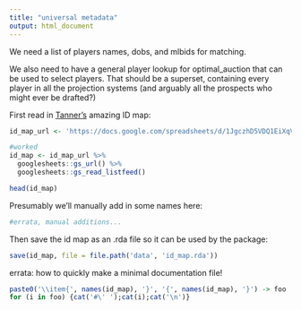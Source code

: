 ```yaml
---
title: "universal metadata"
output: html_document
---
```


We need a list of players names, dobs, and mlbids for matching.

We also need to have a general player lookup for optimal_auction that can be used to select players.  That should be a superset, containing every player in all the projection systems (and arguably all the prospects who might ever be drafted?)

First read in [Tanner's](http://www.smartfantasybaseball.com/tools/) amazing ID map:

```r

id_map_url <- 'https://docs.google.com/spreadsheets/d/1JgczhD5VDQ1EiXqVG-blttZcVwbZd5_Ne_mefUGwJnk'

#worked
id_map <- id_map_url %>%
  googlesheets::gs_url() %>%
  googlesheets::gs_read_listfeed()

head(id_map)

```

Presumably we'll manually add in some names here:

```r

#errata, manual additions...

```

Then save the id map as an .rda file so it can be used by the package:

```r

save(id_map, file = file.path('data', 'id_map.rda'))

```

errata: how to quickly make a minimal documentation file!
```r

paste0('\\item{', names(id_map), '}', '{', names(id_map), '}') -> foo
for (i in foo) {cat('#\' ');cat(i);cat('\n')}

```
